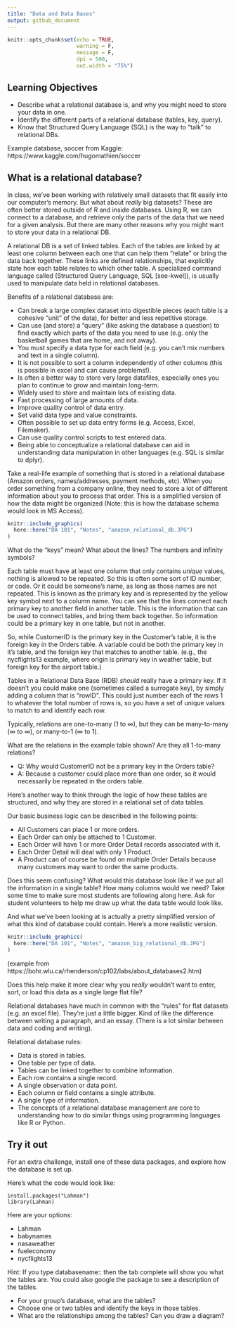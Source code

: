 ```yaml
---
title: "Data and Data Bases"
output: github_document
---
```


```r
knitr::opts_chunk$set(echo = TRUE,
                      warning = F,
                      message = F,
                      dpi = 500,
                      out.width = "75%")
```

## Learning Objectives

- Describe what a relational database is, and why you might need to store your data in one.
- Identify the different parts of a relational database (tables, key, query).
- Know that Structured Query Language (SQL) is the way to "talk" to relational DBs.

Example database, soccer from Kaggle: https://www.kaggle.com/hugomathien/soccer 

## What is a relational database?

In class, we've been working with relatively small datasets that fit easily into our computer's memory. But what about *really* big datasets? These are often better stored outside of R and inside databases. Using R, we can connect to a database, and retrieve only the parts of the data that we need for a given analysis. But there are many other reasons why you might want to store your data in a relational DB.

A relational DB is a set of linked tables. Each of the tables are linked by at least one column between each one that can help them "relate" or bring the data back together. These links are defined relationships, that explicitly state how each table relates to which other table. A specialized command language called (Structured Query Language, SQL [see-kwel]), is usually used to manipulate data held in relational databases.

Benefits of a relational database are:

- Can break a large complex dataset into digestible pieces (each table is a cohesive "unit" of the data), for better and less repetitive storage.
- Can use (and store) a "query" (like asking the database a question) to find exactly which parts of the data you need to use (e.g. only the basketball games that are home, and not away).
- You must specify a data type for each field (e.g. you can’t mix numbers and text in a single column).
- It is not possible to sort a column independently of other columns (this is possible in excel and can cause problems!).
- Is often a better way to store very large datafiles, especially ones you plan to continue to grow and maintain long-term.
- Widely used to store and maintain lots of existing data.
- Fast processing of large amounts of data.
- Improve quality control of data entry.
- Set valid data type and value constraints.
- Often possible to set up data entry forms (e.g. Access, Excel, Filemaker).
- Can use quality control scripts to test entered data.
- Being able to conceptualize a relational database can aid in understanding data manipulation in other languages (e.g. SQL is similar to dplyr).

Take a real-life example of something that is stored in a relational database (Amazon orders, names/addresses, payment methods, etc). When you order something from a company online, they need to store a lot of different information about you to process that order. This is a simplified version of how the data might be organized (Note: this is how the database schema would look in MS Access).  

```r
knitr::include_graphics(
  here::here("DA 101", "Notes", "amazon_relational_db.JPG")
)
```

What do the "keys" mean? What about the lines? The numbers and infinity symbols?

Each table must have at least one column that only contains *unique* values, nothing is allowed to be repeated. So this is often some sort of ID number, or code. Or it could be someone’s name, as long as those names are not repeated. This is known as the primary key and is represented by the yellow key symbol next to a column name. You can see that the lines connect each primary key to another field in another table. This is the information that can be used to connect tables, and bring them back together. So information could be a primary key in one table, but not in another. 

So, while CustomerID is the primary key in the Customer’s table, it is the foreign key in the Orders table. A variable could be both the primary key in it’s table, and the foreign key that matches to another table. (e.g., the nycflights13 example, where origin is primary key in weather table, but foreign key for the airport table.)

Tables in a Relational Data Base (RDB) *should* really have a primary key. If it doesn’t you could make one (sometimes called a surrogate key), by simply adding a column that is “rowID”. This could just number each of the rows 1 to whatever the total number of rows is, so you have a set of unique values to match to and identify each row. 

Typically, relations are one-to-many (1 to $\infty$), but they can be many-to-many ($\infty$ to $\infty$), or many-to-1 ($\infty$ to 1). 

What are the relations in the example table shown? Are they all 1-to-many relations?

- Q: Why would CustomerID not be a primary key in the Orders table? 
- A: Because a customer could place more than one order, so it would necessarily be repeated in the orders table.

Here’s another way to think through the logic of how these tables are structured, and why they are stored in a relational set of data tables.

Our basic business logic can be described in the following points:

- All Customers can place 1 or more orders.
- Each Order can only be attached to 1 Customer.
- Each Order will have 1 or more Order Detail records associated with it.
- Each Order Detail will deal with only 1 Product.
- A Product can of course be found on multiple Order Details because many customers may want to order the same products.

Does this seem confusing? What would this database look like if we put all the information in a single table? How many columns would we need? Take some time to make sure most students are following along here. Ask for student volunteers to help me draw up what the data table would look like.

And what we’ve been looking at is actually a pretty simplified version of what this kind of database could contain. Here’s a more realistic version.

```r
knitr::include_graphics(
  here::here("DA 101", "Notes", "amazon_big_relational_db.JPG")
)
```

(example from https://bohr.wlu.ca/rhenderson/cp102/labs/about_databases2.htm)

Does this help make it more clear why you *really* wouldn’t want to enter, sort, or load this data as a single large flat file?

Relational databases have much in common with the "rules" for flat datasets (e.g. an excel file). They’re just a little bigger. Kind of like the difference between writing a paragraph, and an essay. (There is a lot similar between data and coding and writing). 

Relational database rules:

- Data is stored in tables.
- One table per type of data.
- Tables can be linked together to combine information.
- Each row contains a single record.
- A single observation or data point.
- Each column or field contains a single attribute.
- A single type of information.
- The concepts of a relational database management are core to understanding how to do similar things using programming languages like R or Python.


## Try it out

For an extra challenge, install one of these data packages, and explore how the database is set up.

Here's what the code would look like:

```
install.packages("Lahman")
library(Lahman)
```

Here are your options:

- Lahman
- babynames
- nasaweather
- fueleconomy
- nycflights13

Hint: If you type databasename:: then the tab complete will show you what the tables are. You could also google the package to see a description of the tables.

- For your group’s database, what are the tables? 
- Choose one or two tables and identify the keys in those tables.
- What are the relationships among the tables? Can you draw a diagram?
